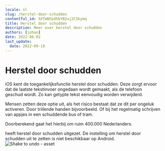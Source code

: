 ```yaml
---
locale: nl
slug: /herstel-door-schudden
contentful_id: 5XTmNFpdhbYB2uj2C3kymq
title: Herstel door schudden
description: Meer over herstel door schudden
authors: [johan]
date: 2022-06-02
last_update:
  date: 2022-09-19
---
```


# Herstel door schudden

iOS kent de toegankelijksfunctie herstel door schudden. Deze zorgt ervoor dat de laatste tekstinvoer ongedaan wordt gemaakt, als de telefoon geschud wordt. Zo kan getypte tekst eenvoudig worden verwijderd.

Mensen zetten deze optie uit, als het risico bestaat dat ze dit per ongeluk activeren. Door trillende handen bijvoorbeeld. Of bij het regelmatig schrijven van appjes in een schuddende bus of tram.

Doorberekend gaat het hierbij om ruim 400.000 Nederlanders.

<TwoColumnBlock>
  <LeftColumn>
    <ColumnRow>
      <PercentageBlock
        metrics={[
          { title: 'Herstel door schudden uit', key: 'ios-accessibility_is_shake_to_undo_enabled-false', isPercentage: true }
        ]}
        label="Meer over herstel door schudden"
        url="/nl/stats/herstel-door-schudden">
        heeft herstel door schudden uitgezet.
      </PercentageBlock>
    </ColumnRow>
  </LeftColumn>
  <RightColumn>
    <ColumnRow>
      <TextBlock showBackgroundColor={true}>
        De instelling om herstel door schudden uit te zetten is niet beschikbaar op Android.
        <CustomLink
          url="/nl/stats/herstel-door-schudden"
          label="Meer over herstel door schudden"
          external={false}
          appearance="link"
        />
      </TextBlock>
    </ColumnRow>
  </RightColumn>
</TwoColumnBlock>

<Image src="/img/light/ov-2.2cab03c.jpg" alt="Shake to undo - asset"/>
